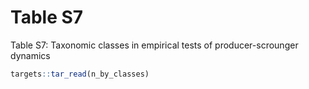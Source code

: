 # Table S7

Table S7: Taxonomic classes in empirical tests of producer-scrounger dynamics

```r
targets::tar_read(n_by_classes)
```
